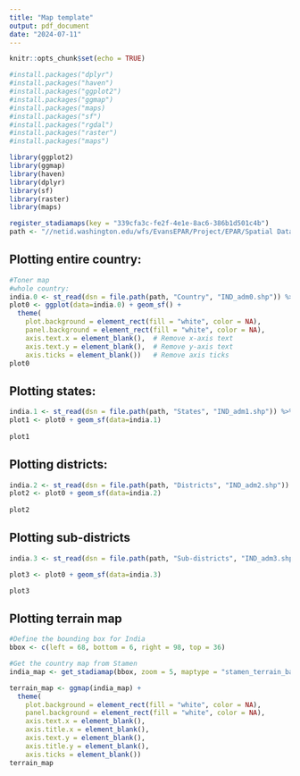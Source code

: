 ---
title: "Map template"
output: pdf_document
date: "2024-07-11"
---

```{r setup, include=FALSE}
knitr::opts_chunk$set(echo = TRUE)

#install.packages("dplyr")
#install.packages("haven")
#install.packages("ggplot2")
#install.packages("ggmap")
#install.packages("maps)
#install.packages("sf")
#install.packages("rgdal") 
#install.packages("raster")
#install.packages("maps")

library(ggplot2)
library(ggmap)
library(haven)
library(dplyr)
library(sf)
library(raster)
library(maps)

register_stadiamaps(key = "339cfa3c-fe2f-4e1e-8ac6-386b1d501c4b")
path <- "//netid.washington.edu/wfs/EvansEPAR/Project/EPAR/Spatial Data/Raw data/Shape files/India"

```

## Plotting entire country:
```{r imoporting files}

#Toner map
#whole country:
india.0 <- st_read(dsn = file.path(path, "Country", "IND_adm0.shp")) %>%  st_transform(crs = 3857)  
plot0 <- ggplot(data=india.0) + geom_sf() +
  theme(
    plot.background = element_rect(fill = "white", color = NA),
    panel.background = element_rect(fill = "white", color = NA),
    axis.text.x = element_blank(),  # Remove x-axis text
    axis.text.y = element_blank(),  # Remove y-axis text
    axis.ticks = element_blank())   # Remove axis ticks
plot0

```

## Plotting states:
```{r plotting states, echo=FALSE}
india.1 <- st_read(dsn = file.path(path, "States", "IND_adm1.shp")) %>%  st_transform(crs = 3857)  
plot1 <- plot0 + geom_sf(data=india.1) 
  
plot1
```

## Plotting districts:
```{r plotting d, echo=FALSE}
india.2 <- st_read(dsn = file.path(path, "Districts", "IND_adm2.shp")) %>%  st_transform(crs = 3857)  
plot2 <- plot0 + geom_sf(data=india.2) 
  
plot2
```


## Plotting sub-districts
```{r plotting sd, echo=FALSE}

india.3 <- st_read(dsn = file.path(path, "Sub-districts", "IND_adm3.shp")) %>%  st_transform(crs = 3857)  

plot3 <- plot0 + geom_sf(data=india.3) 

plot3
```

## Plotting terrain map
```{r plotting a terrain map, echo=FALSE}

#Define the bounding box for India
bbox <- c(left = 68, bottom = 6, right = 98, top = 36)

#Get the country map from Stamen
india_map <- get_stadiamap(bbox, zoom = 5, maptype = "stamen_terrain_background")

terrain_map <- ggmap(india_map) + 
  theme(
    plot.background = element_rect(fill = "white", color = NA),
    panel.background = element_rect(fill = "white", color = NA),
    axis.text.x = element_blank(), 
    axis.title.x = element_blank(),
    axis.text.y = element_blank(),  
    axis.title.y = element_blank(),
    axis.ticks = element_blank())   
terrain_map
```
